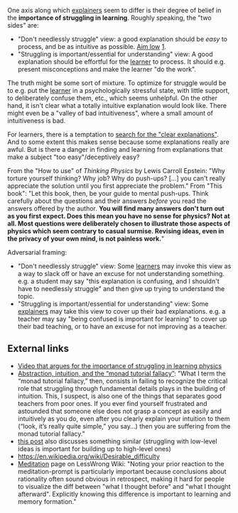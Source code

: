 One axis along which [[explainer]]s seem to differ is their degree of belief in the '''importance of struggling in learning'''. Roughly speaking, the "two sides" are:

* "Don't needlessly struggle" view: a good explanation should be ''easy'' to process, and be as intuitive as possible. [[Aim low]] [http://lesswrong.com/lw/kh/explainers_shoot_high_aim_low/].
* "Struggling is important/essential for understanding" view: A good explanation should be effortful for the [[learner]] to process. It should e.g. present misconceptions and make the learner "do the work".

The truth might be some sort of mixture. To optimize for struggle would be to e.g. put the [[learner]] in a psychologically stressful state, with little support, to deliberately confuse them, etc., which seems unhelpful. On the other hand, it isn't clear what a totally intuitive explanation would look like. There might even be a "valley of bad intuitiveness", where a small amount of intuitiveness is bad.

For learners, there is a temptation to [[Learning from multiple sources|search for the "clear explanations"]]. And to some extent this makes sense because some explanations really are awful. But is there a danger in finding and learning from explanations that make a subject "too easy"/deceptively easy?

From the "How to use" of ''Thinking Physics'' by Lewis Carroll Epstein: "Why torture yourself thinking? Why job? Why do push-ups? [&hellip;] you can't really appreciate the solution until you first appreciate the problem." From "This book": "Let this book, then, be your guide to mental push-ups. Think carefully about the questions and their answers ''before'' you read the answers offered by the author. '''You will find many answers don't turn out as you first expect. Does this mean you have no sense for physics? Not at all. Most questions were deliberately chosen to illustrate those aspects of physics which seem contrary to casual surmise. Revising ideas, even in the privacy of your own mind, is not painless work.'''"

Adversarial framing:

* "Don't needlessly struggle" view: Some [[learner]]s may invoke this view as a way to slack off or have an excuse for not understanding something. e.g. a student may say "this explanation is confusing, and I shouldn't have to needlessly struggle" and then give up trying to understand the topic.
* "Struggling is important/essential for understanding" view: Some [[explainer]]s may take this view to cover up their bad explanations. e.g. a teacher may say "being confused is important for learning" to cover up their bad teaching, or to have an excuse for not improving as a teacher.

==External links==

* [https://www.youtube.com/watch?v=eVtCO84MDj8 Video that argues for the importance of struggling in learning physics]
* [https://byorgey.wordpress.com/2009/01/12/abstraction-intuition-and-the-monad-tutorial-fallacy/ Abstraction, intuition, and the “monad tutorial fallacy”]: "What I term the “monad tutorial fallacy,” then, consists in failing to recognize the critical role that struggling through fundamental details plays in the building of intuition. This, I suspect, is also one of the things that separates good teachers from poor ones. If you ever find yourself frustrated and astounded that someone else does not grasp a concept as easily and intuitively as you do, even after you clearly explain your intuition to them (“look, it’s really quite simple,” you say…) then you are suffering from the monad tutorial fallacy."
* [http://wirehead-wannabe.tumblr.com/post/166830719366/the-secret-tedious-math-behind-famous-ppls this post] also discusses something similar (struggling with low-level ideas is important for building up to high-level ones)
* https://en.wikipedia.org/wiki/Desirable_difficulty
* [https://wiki.lesswrong.com/wiki/Meditation Meditation] page on LessWrong Wiki: "Noting your prior reaction to the meditation-prompt is particularly important because conclusions about rationality often sound obvious in retrospect, making it hard for people to visualize the diff between "what I thought before" and "what I thought afterward". Explicitly knowing this difference is important to learning and memory formation."
